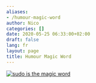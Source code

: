 ```yaml
---
aliases:
- /humour-magic-word
author: Nico
categories: []
date: 2020-05-25 06:33:00+02:00
draft: false
lang: fr
layout: page
title: Humour Magic Word
---
```


[![sudo is the magic word][img_1]][img_1]

[img_1]: ./images/magic-word.jpg

<script src="/js/prev_next_links.js"></script>
<script src="/js/prev_next_buttons.js"></script>

